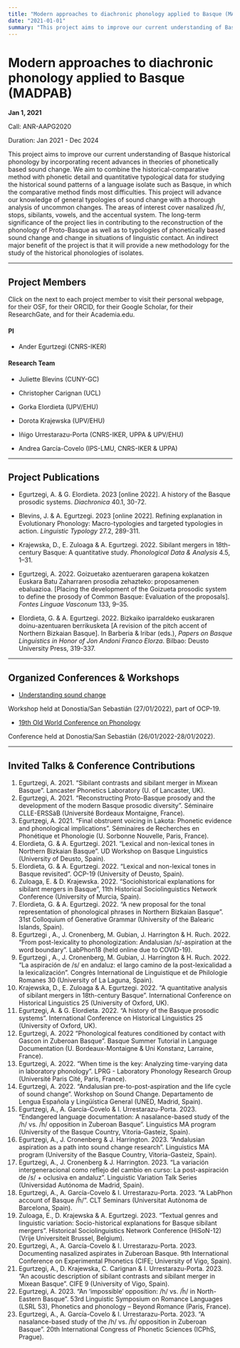 ```yaml
---
title: "Modern approaches to diachronic phonology applied to Basque (MADPAB)"
date: "2021-01-01"
summary: "This project aims to improve our current understanding of Basque historical phonology by incorporating recent advances in theories of phonetically based sound change. We aim to combine the historical-comparative method with phonetic detail and quantitative typological data for studying the historical sound patterns of a language isolate such as Basque, in which the comparative method finds most difficulties. This project will advance our knowledge of general typologies of sound change with a thorough analysis of uncommon changes. The areas of interest cover nasalized /h̃/, stops, sibilants, vowels, and the accentual system. The long-term significance of the project lies in contributing to the reconstruction of the phonology of Proto-Basque as well as to typologies of phonetically based sound change and change in situations of linguistic contact. An indirect major benefit of the project is that it will provide a new methodology for the study of the historical phonologies of isolates."
---
```


# Modern approaches to diachronic phonology applied to Basque (MADPAB)

**Jan 1, 2021**

Call: ANR-AAPG2020

Duration: Jan 2021 - Dec 2024

This project aims to improve our current understanding of Basque historical phonology by incorporating recent advances in theories of phonetically based sound change. We aim to combine the historical-comparative method with phonetic detail and quantitative typological data for studying the historical sound patterns of a language isolate such as Basque, in which the comparative method finds most difficulties. This project will advance our knowledge of general typologies of sound change with a thorough analysis of uncommon changes. The areas of interest cover nasalized /h̃/, stops, sibilants, vowels, and the accentual system. The long-term significance of the project lies in contributing to the reconstruction of the phonology of Proto-Basque as well as to typologies of phonetically based sound change and change in situations of linguistic contact. An indirect major benefit of the project is that it will provide a new methodology for the study of the historical phonologies of isolates.

---

## Project Members
Click on the <i class = "fas fa-user"></i> next to each project member to visit their personal webpage, <i class = "ai ai-osf ai-lg"></i> for their OSF, <i class = "ai ai-orcid ai-lg"></i> for their ORCID, <i class = "ai ai-google-scholar ai-lg"></i> for their Google Scholar, <i class = "ai ai-researchgate ai-lg"></i> for their ResearchGate, and <i class = "ai ai-academia ai-lg"></i> for their Academia.edu.

#### PI

 * Ander Egurtzegi (CNRS-IKER) [<i class = "fas fa-user"></i>](https://egurtzegi.github.io/) [<i class = "ai ai-osf ai-lg"></i>](https://osf.io/mhdj4/) [<i class = "ai ai-orcid ai-lg"></i>](https://orcid.org/0000-0002-3451-323X/) [<i class = "ai ai-google-scholar ai-lg"></i>](http://scholar.google.com/citations?user=HyhNsDkAAAAJ/) [<i class = "ai ai-researchgate ai-lg"></i>](https://www.researchgate.net/profile/Ander-Egurtzegi/) [<i class = "ai ai-academia ai-lg"></i>](https://cnrs.academia.edu/AnderEgurtzegi/)

#### Research Team

 * Juliette Blevins (CUNY-GC) [<i class = "fas fa-user"></i>](https://julietteblevins.ws.gc.cuny.edu/) [<i class = "ai ai-google-scholar ai-lg"></i>](https://scholar.google.com/citations?user=CBEWVrEAAAAJ/)

 * Christopher Carignan (UCL) [<i class = "fas fa-user"></i>](https://www.christophercarignan.com/) [<i class = "ai ai-osf ai-lg"></i>](https://osf.io/5ucv8/) [<i class = "ai ai-orcid ai-lg"></i>](https://orcid.org/0000-0002-1565-3691/) [<i class = "ai ai-google-scholar ai-lg"></i>](https://scholar.google.com/citations?user=naAMMOwAAAAJ/) [<i class = "ai ai-researchgate ai-lg"></i>](https://www.researchgate.net/profile/Christopher-Carignan/)

 * Gorka Elordieta (UPV/EHU) [<i class = "fas fa-user"></i>](https://hittlinguistics.wixsite.com/hitt/gorka-elordieta/) [<i class = "ai ai-orcid ai-lg"></i>](https://orcid.org/0000-0003-1235-6998/) [<i class = "ai ai-google-scholar ai-lg"></i>](https://scholar.google.com/citations?user=qMSZUasAAAAJ/) [<i class = "ai ai-researchgate ai-lg"></i>](https://www.researchgate.net/profile/Gorka-Elordieta/) [<i class = "ai ai-academia ai-lg"></i>](https://cnrs.academia.edu/GorkaElordieta/)

 * Dorota Krajewska (UPV/EHU) [<i class = "ai ai-osf ai-lg"></i>](https://osf.io/2c7j8/) [<i class = "ai ai-orcid ai-lg"></i>](https://orcid.org/0000-0002-6909-985X/) [<i class = "ai ai-google-scholar ai-lg"></i>](https://scholar.google.com/citations?user=N1fwk4IAAAAJ/) [<i class = "ai ai-researchgate ai-lg"></i>](https://www.researchgate.net/profile/Dorota-Krajewska/)

 * Iñigo Urrestarazu-Porta (CNRS-IKER, UPPA & UPV/EHU) [<i class = "ai ai-researchgate ai-lg"></i>](https://www.researchgate.net/profile/Inigo-Urrestarazu-Porta/)

 * Andrea García-Covelo (IPS-LMU, CNRS-IKER & UPPA)

---

## Project Publications
 * Egurtzegi, A. & G. Elordieta. 2023 [online 2022]. A history of the Basque prosodic systems. _Diachronica_ 40.1, 30-72. [<i class = "ai ai-doi ai-lg"></i>](http://doi.org/10.1075/dia.20066.egu) [<i class = "ai ai-open-access ai-lg"></i>](https://www.jbe-platform.com/content/journals/10.1075/dia.20066.egu)

 * Blevins, J. & A. Egurtzegi. 2023 [online 2022]. Refining explanation in Evolutionary Phonology: Macro-typologies and targeted typologies in action. _Linguistic Typology_ 27.2, 289-311. [<i class = "ai ai-doi ai-lg"></i>](https://doi.org/10.1515/lingty-2021-0036) [<i class = "ai ai-open-access ai-lg"></i>](https://www.degruyter.com/document/doi/10.1515/lingty-2021-0036)

 * Krajewska, D., E. Zuloaga & A. Egurtzegi. 2022. Sibilant mergers in 18th-century Basque: A quantitative study. _Phonological Data & Analysis_ 4.5, 1–31. [<i class = "ai ai-doi ai-lg"></i>](https://doi.org/10.3765/pda.v4art5.67) [<i class = "ai ai-open-access ai-lg"></i>](https://phondata.org/index.php/pda/article/view/67/43) [<i class = "ai ai-osf ai-lg"></i>](https://osf.io/t6a7w/)

 * Egurtzegi, A. 2022. Goizuetako azentueraren garapena kokatzen Euskara Batu Zaharraren prosodia zehazteko: proposamenen ebaluazioa. [Placing the development of the Goizueta prosodic system to define the prosody of Common Basque: Evaluation of the proposals]. _Fontes Linguae Vasconum_ 133, 9–35. [<i class = "ai ai-doi ai-lg"></i>](https://doi.org/10.35462/flv133.1) [<i class = "ai ai-open-access ai-lg"></i>](https://www.culturanavarra.es/uploads/files/FLV133_01.pdf)

 * Elordieta, G. & A. Egurtzegi. 2022. Bizkaiko iparraldeko euskararen doinu-azentuaren berrikusketa [A revision of the pitch accent of Northern Bizkaian Basque]. In Barberia & Iribar (eds.), _Papers on Basque Linguistics in Honor of Jon Andoni Franco Elorza_. Bilbao: Deusto University Press, 319-337. [<i class = "ai ai-open-access ai-lg"></i>](../../publications/elordieta-egurtzegi-2022-bizkaiko-doinu-azentuaren/)

---

## Organized Conferences & Workshops
 * [Understanding sound change](https://understandingsoundchange.netlify.app/)

 Workshop held at Donostia/San Sebastián (27/01/2022), part of OCP-19.

 * [19th Old World Conference on Phonology](https://sulfsbjorninn.wixsite.com/ocp19/)

 Conference held at Donostia/San Sebastián (26/01/2022-28/01/2022).

---

## Invited Talks & Conference Contributions
1.  Egurtzegi, A. 2021. "Sibilant contrasts and sibilant merger in Mixean Basque". Lancaster Phonetics Laboratory (U. of Lancaster, UK).
2.  Egurtzegi, A. 2021. "Reconstructing Proto-Basque prosody and the development of the modern Basque prosodic diversity". Séminaire CLLE-ERSSàB (Université Bordeaux Montaigne, France).
3.  Egurtzegi, A. 2021. "Final obstruent voicing in Lakota: Phonetic evidence and phonological implications". Séminaires de Recherches en Phonétique et Phonologie (U. Sorbonne Nouvelle, Paris, France).
4.  Elordieta, G. & A. Egurtzegi. 2021. "Lexical and non-lexical tones in Northern Bizkaian Basque". UD Workshop on Basque Linguistics (University of Deusto, Spain).
5.  Elordieta, G. & A. Egurtzegi. 2022. "Lexical and non-lexical tones in Basque revisited". OCP-19 (University of Deusto, Spain).
6.  Zuloaga, E. & D. Krajewska. 2022. "Sociohistorical explanations for sibilant mergers in Basque", 11th Historical Sociolinguistics Network Conference (University of Murcia, Spain).
7.  Elordieta, G. & A. Egurtzegi. 2022. "A new proposal for the tonal representation of phonological phrases in Northern Bizkaian Basque". 31st Colloquium of Generative Grammar (University of the Balearic Islands, Spain).
8.  Egurtzegi , A., J. Cronenberg, M. Gubian, J. Harrington & H. Ruch. 2022. "From post-lexicality to phonologization: Andalusian /s/-aspiration at the word boundary". LabPhon18 (held online due to COVID-19).
9.  Egurtzegi , A., J. Cronenberg, M. Gubian, J. Harrington & H. Ruch. 2022. "La aspiración de /s/ en andaluz: el largo camino de la post-lexicalidad a la lexicalización". Congrès International de Linguistique et de Philologie Romanes 30 (University of La Laguna, Spain).
10. Krajewska, D., E. Zuloaga & A. Egurtzegi. 2022. "A quantitative analysis of sibilant mergers in 18th-century Basque". International Conference on Historical Linguistics 25 (University of Oxford, UK).
11. Egurtzegi, A. & G. Elordieta. 2022. "A history of the Basque prosodic systems". International Conference on Historical Linguistics 25 (University of Oxford, UK).
12. Egurtzegi, A. 2022 "Phonological features conditioned by contact with Gascon in Zuberoan Basque". Basque Summer Tutorial in Language Documentation (U. Bordeaux-Montaigne & Uni Konstanz, Larraine, France).
13. Egurtzegi, A. 2022. "When time is the key: Analyzing time-varying data in laboratory phonology". LPRG - Laboratory Phonology Research Group (Université Paris Cité, Paris, France).
14. Egurtzegi, A. 2022. "Andalusian pre-to-post-aspiration and the life cycle of sound change". Workshop on Sound Change. Departamento de Lengua Española y Lingüística General (UNED, Madrid, Spain).
15. Egurtzegi, A., A. García-Covelo & I. Urrestarazu-Porta. 2023. "Endangered language documentation: A nasalance-based study of the /h/ vs. /h̃/ opposition in Zuberoan Basque". Linguistics MA program (University of the Basque Country, Vitoria-Gasteiz, Spain).
16. Egurtzegi, A., J. Cronenberg & J. Harrington. 2023. "Andalusian aspiration as a path into sound change research". Linguistics MA program (University of the Basque Country, Vitoria-Gasteiz, Spain).
17. Egurtzegi, A., J. Cronenberg & J. Harrington. 2023. "La variación intergeneracional como reflejo del cambio en curso: La post-aspiración de /s/ + oclusiva en andaluz". Linguistic Variation Talk Series (Universidad Autónoma de Madrid, Spain).
18. Egurtzegi, A., A. García-Covelo & I. Urrestarazu-Porta. 2023. "A LabPhon account of Basque /h̃/". CLT Seminars (Universitat Autònoma de Barcelona, Spain).
19. Zuloaga, E., D. Krajewska & A. Egurtzegi. 2023. "Textual genres and linguistic variation: Socio-historical explanations for Basque sibilant mergers". Historical Sociolinguistics Network Conference (HiSoN-12) (Vrije Universiteit Brussel, Belgium).
20. Egurtzegi, A., A. García-Covelo & I. Urrestarazu-Porta. 2023. Documenting nasalized aspirates in Zuberoan Basque. 9th International Conference on Experimental Phonetics (CIFE; University of Vigo, Spain).
21. Egurtzegi, A., D. Krajewska, C. Carignan & I. Urrestarazu-Porta. 2023. "An acoustic description of sibilant contrasts and sibilant merger in Mixean Basque". CIFE 9 (University of Vigo, Spain).
22. Egurtzegi, A. 2023. "An 'impossible' opposition: /h/ vs. /h̃/ in North-Eastern Basque". 53rd Linguistic Symposium on Romance Languages (LSRL 53), Phonetics and phonology – Beyond Romance (Paris, France).
23. Egurtzegi, A., A. García-Covelo & I. Urrestarazu-Porta. 2023. "A nasalance-based study of the /h/ vs. /h̃/ opposition in Zuberoan Basque". 20th International Congress of Phonetic Sciences (ICPhS, Prague). 